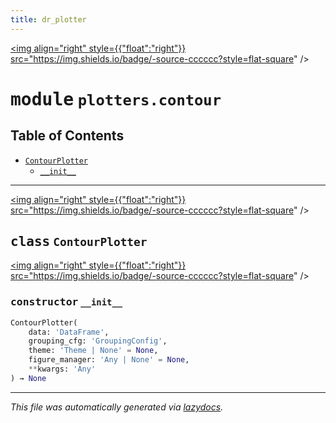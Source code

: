 ```yaml
---
title: dr_plotter
---
```


<a href="https://github.com/drothermel/%24%7BREPO%7D/blob/main/src/dr_plotter/plotters/contour.py"><img align="right" style={{"float":"right"}} src="https://img.shields.io/badge/-source-cccccc?style=flat-square" /></a>

# <kbd>module</kbd> `plotters.contour`



## Table of Contents
- [`ContourPlotter`](./dr_plotter.plotters.contour#class-contourplotter)
	- [`__init__`](./dr_plotter.plotters.contour#constructor---init--)




---

<a href="https://github.com/drothermel/%24%7BREPO%7D/blob/main/src/dr_plotter/plotters/contour.py#L22"><img align="right" style={{"float":"right"}} src="https://img.shields.io/badge/-source-cccccc?style=flat-square" /></a>

## <kbd>class</kbd> `ContourPlotter`



<a href="https://github.com/drothermel/%24%7BREPO%7D/blob/main/src/dr_plotter/plotters/contour.py#L53"><img align="right" style={{"float":"right"}} src="https://img.shields.io/badge/-source-cccccc?style=flat-square" /></a>

### <kbd>constructor</kbd> `__init__`

```python
ContourPlotter(
    data: 'DataFrame',
    grouping_cfg: 'GroupingConfig',
    theme: 'Theme | None' = None,
    figure_manager: 'Any | None' = None,
    **kwargs: 'Any'
) → None
```










---

_This file was automatically generated via [lazydocs](https://github.com/ml-tooling/lazydocs)._
